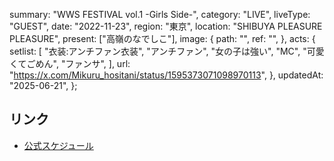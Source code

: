   summary: "WWS FESTIVAL vol.1 -Girls Side-",
  category: "LIVE",
  liveType: "GUEST",
  date: "2022-11-23",
  region: "東京",
  location: "SHIBUYA PLEASURE PLEASURE",
  present: ["高嶺のなでしこ"],
  image: {
    path: "",
    ref: "",
  },
  acts: {
    setlist: [
      "衣装:アンチファン衣装",
      "アンチファン",
      "女の子は強い",
      "MC",
      "可愛くてごめん",
      "ファンサ",
    ],
    url: "https://x.com/Mikuru_hositani/status/1595373071098970113",
  },
  updatedAt: "2025-06-21",
};

## リンク

- [公式スケジュール](https://takanenonadeshiko.jp/?p=562)
